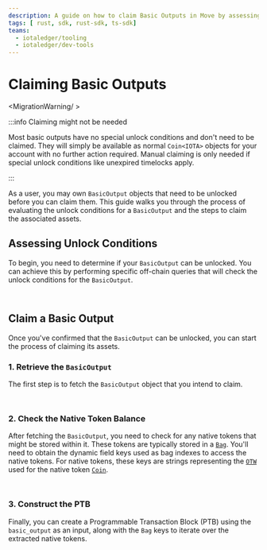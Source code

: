 ```yaml
---
description: A guide on how to claim Basic Outputs in Move by assessing and unlocking owned objects.
tags: [ rust, sdk, rust-sdk, ts-sdk]
teams:
  - iotaledger/tooling
  - iotaledger/dev-tools
---
```



# Claiming Basic Outputs

<MigrationWarning/ >

:::info Claiming might not be needed

Most basic outputs have no special unlock conditions and don't need to be claimed. They will simply be available as normal `Coin<IOTA>` objects for your account with no further action required. Manual claiming is only needed if special unlock conditions like unexpired timelocks apply.

:::

As a user, you may own `BasicOutput` objects that need to be unlocked before you can claim them. This guide walks you through the process of evaluating the unlock conditions for a `BasicOutput` and the steps to claim the associated assets.

## Assessing Unlock Conditions

To begin, you need to determine if your `BasicOutput` can be unlocked. You can achieve this by performing specific off-chain queries that will check the unlock conditions for the `BasicOutput`.

<Tabs groupId="language">
<TabItem value="typescript" label="TypeScript">

```typescript file=<rootDir>/docs/examples/typescript/src/stardust/check-basic-output-unlock-conditions.ts#L17-L49
```

</TabItem>
<TabItem value="rust" label="Rust">

```rust file=<rootDir>/docs/examples/rust/stardust/check-basic-output-unlock-conditions.rs#L20-L56
```

</TabItem>
</Tabs>

## Claim a Basic Output

Once you've confirmed that the `BasicOutput` can be unlocked, you can start the process of claiming its assets.

### 1. Retrieve the `BasicOutput`

The first step is to fetch the `BasicOutput` object that you intend to claim.

<Tabs groupId="language">
<TabItem value="typescript" label="TypeScript">

```typescript file=<rootDir>/docs/examples/typescript/src/stardust/basic-output-claim.ts#L25-L42
```

</TabItem>
<TabItem value="rust" label="Rust">

```rust file=<rootDir>/docs/examples/rust/stardust/basic-output-claim.rs#L56-L81
```

</TabItem>
</Tabs>

### 2. Check the Native Token Balance
  
After fetching the `BasicOutput`, you need to check for any native tokens that might be stored within it. 
These tokens are typically stored in a [`Bag`](../../../references/framework/iota/bag.mdx). 
You'll need to obtain the dynamic field keys used as bag indexes to access the native tokens.
For native tokens,
these keys are strings representing the [`OTW`](../../iota-101/move-overview/one-time-witness.mdx) used for the native token [`Coin`](../../../references/framework/iota/coin.mdx#struct-coin).


<Tabs groupId="language">
<TabItem value="typescript" label="TypeScript">

```typescript file=<rootDir>/docs/examples/typescript/src/stardust/basic-output-claim.ts#L47-L66
```

</TabItem>
<TabItem value="rust" label="Rust">

```rust file=<rootDir>/docs/examples/rust/stardust/basic-output-claim.rs#L83-L110
```

</TabItem>
</Tabs>

### 3. Construct the PTB

Finally, you can create a Programmable Transaction Block (PTB) using the `basic_output` as an input,
along with the `Bag` keys to iterate over the extracted native tokens.

<Tabs groupId="language">
<TabItem value="typescript" label="TypeScript">

```typescript file=<rootDir>/docs/examples/typescript/src/stardust/basic-output-claim.ts#L68-L118
```

</TabItem>
<TabItem value="rust" label="Rust">

```rust file=<rootDir>/docs/examples/rust/stardust/basic-output-claim.rs#L113-L177
```

</TabItem>
</Tabs>